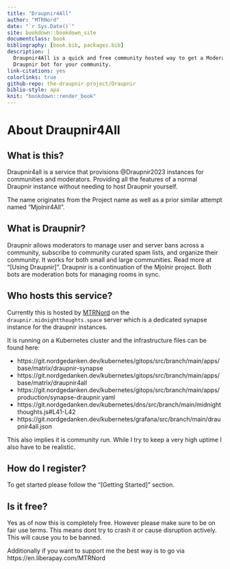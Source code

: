 ```yaml
--- 
title: "Draupnir4All"
author: "MTRNord"
date: "`r Sys.Date()`"
site: bookdown::bookdown_site
documentclass: book
bibliography: [book.bib, packages.bib]
description: |
  Draupnir4All is a quick and free community hosted way to get a Moderation
  Draupnir bot for your community.
link-citations: yes
colorlinks: true
github-repo: the-draupnir-project/Draupnir
biblio-style: apa
knit: "bookdown::render_book"
---
```


# About Draupnir4All

## What is this?

Draupnir4all is a service that provisions @Draupnir2023 instances for communities and moderators.
Providing all the features of a normal Draupnir instance without needing to host Draupnir yourself.

The name originates from the Project name as well as a prior similar attempt named "Mjolnir4All".

## What is Draupnir?

Draupnir allows moderators to manage user and server bans across a community,
subscribe to community curated spam lists, and organize their community.
It works for both small and large communities. Read more at "[Using Draupnir]".
Draupnir is a continuation of the Mjolnir project.
Both bots are moderation bots for managing rooms in sync.

## Who hosts this service?

Currently this is hosted by [MTRNord](https://github.com/MTRNord) on the `draupnir.midnightthoughts.space` server
which is a dedicated synapse instance for the draupnir instances.

It is running on a Kubernetes cluster and the infrastructure files can be found here:

- https://git.nordgedanken.dev/kubernetes/gitops/src/branch/main/apps/base/matrix/draupnir-synapse
- https://git.nordgedanken.dev/kubernetes/gitops/src/branch/main/apps/base/matrix/draupnir4all
- https://git.nordgedanken.dev/kubernetes/gitops/src/branch/main/apps/production/synapse-draupnir.yaml
- https://git.nordgedanken.dev/kubernetes/dns/src/branch/main/midnightthoughts.js#L41-L42
- https://git.nordgedanken.dev/kubernetes/grafana/src/branch/main/draupnir4all.json

This also implies it is community run. While I try to keep a very high uptime
I also have to be realistic.

## How do I register?

To get started please follow the "[Getting Started]" section.

## Is it free?

Yes as of now this is completely free. However please make sure to be on fair use terms. This means dont try to crash it or cause disruption actively. This will cause you to be banned.

Additionally if you want to support me the best way is to go via https://en.liberapay.com/MTRNord